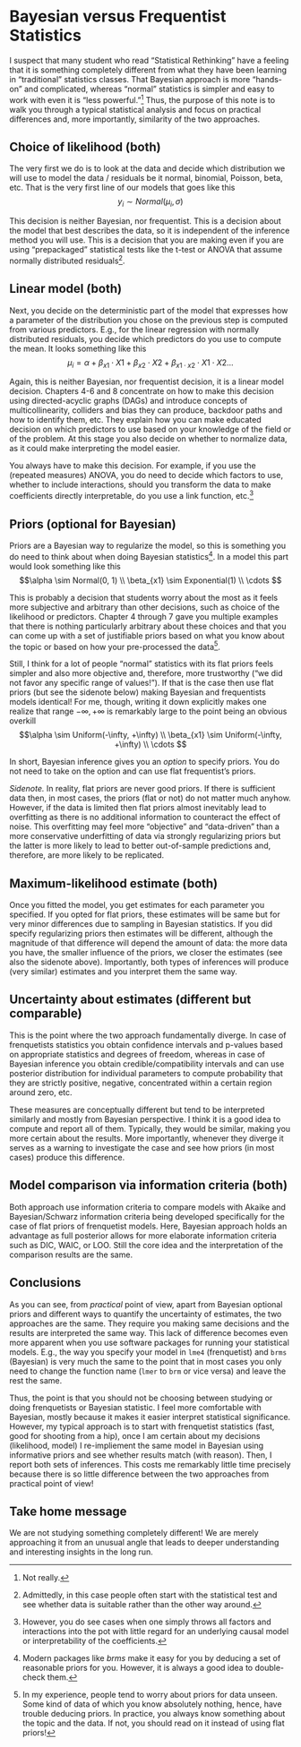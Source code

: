 # Bayesian versus Frequentist Statistics

I suspect that many student who read "Statistical Rethinking" have a feeling that it is something completely different from what they have been learning in "traditional" statistics classes. That Bayesian approach is more "hands-on" and complicated, whereas "normal" statistics is simpler and easy to work with even it is "less powerful."^[Not really.] Thus, the purpose of this note is to walk you through a typical statistical analysis and focus on practical differences and, more importantly, similarity of the two approaches.

## Choice of likelihood (both)
The very first we do is to look at the data and decide which distribution we will use to model the data / residuals be it normal, binomial, Poisson, beta, etc. That is the very first line of our models that goes like this
$$y_i \sim Normal(\mu_i, \sigma)$$

This decision is neither Bayesian, nor frequentist. This is a decision about the model that best describes the data, so it is independent of the inference method you will use. This is a decision that you are making even if you are using "prepackaged" statistical tests like the t-test or ANOVA that assume normally distributed residuals^[Admittedly, in this case people often start with the statistical test and see whether data is suitable rather than the other way around.].

## Linear model (both)
Next, you decide on the deterministic part of the model that expresses how a parameter of the distribution you chose on the previous step is computed from various predictors. E.g., for the linear regression with normally distributed residuals, you decide which predictors do you use to compute the mean. It looks something like this
$$\mu_i = \alpha + \beta_{x1} \cdot X1 + \beta_{x2} \cdot X2 + \beta_{x1\cdot x2} \cdot X1 \cdot X2 \dotso $$

Again, this is neither Bayesian, nor frequentist decision, it is a linear model decision. Chapters 4-6 and 8 concentrate on how to make this decision using directed-acyclic graphs (DAGs)  and introduce concepts of multicollinearity, colliders and bias they can produce, backdoor paths and how to identify them, etc. They explain how you can make educated decision on which predictors to use based on your knowledge of the field or of the problem. At this stage you also decide on whether to normalize data, as it could make interpreting the model easier. 

You always have to make this decision. For example, if you use the (repeated measures) ANOVA, you do need to decide which factors to use, whether to include interactions, should you transform the data to make coefficients directly interpretable, do you use a link function, etc.^[However, you do see cases when one simply throws all factors and interactions into the pot with little regard for an underlying causal model or interpretability of the coefficients.] 

## Priors (optional for Bayesian)
Priors are a Bayesian way to regularize the model, so this is something you do need to think about when doing Bayesian statistics^[Modern packages like _brms_ make it easy for you by deducing a set of reasonable priors for you. However, it is always a good idea to double-check them.]. In a model this part would look something like this
$$\alpha \sim Normal(0, 1) \\
\beta_{x1} \sim Exponential(1) \\
\cdots
$$


This is probably a decision that students worry about the most as it feels more subjective and arbitrary than other decisions, such as choice of the likelihood or predictors. Chapter 4 through 7 gave you multiple examples that there is nothing particularly arbitrary about these choices and that you can come up with a set of justifiable priors based on what you know about the topic or based on how your pre-processed the data^[In my experience, people tend to worry about priors for data unseen. Some kind of data of which you know absolutely nothing, hence, have trouble deducing priors. In practice, you always know something about the topic and the data. If not, you should read on it instead of using flat priors!].

Still, I think for a lot of people "normal" statistics with its flat priors feels simpler and also more objective and, therefore, more trustworthy ("we did not favor any specific range of values!"). If that is the case then use flat priors (but see the sidenote below) making Bayesian and frequentists models identical! For me, though, writing it down explicitly makes one realize that range $-\infty, +\infty$ is remarkably large to the point being an obvious overkill
$$\alpha \sim Uniform(-\infty, +\infty) \\
\beta_{x1} \sim Uniform(-\infty, +\infty) \\
\cdots
$$

In short, Bayesian inference gives you an _option_ to specify priors. You do not need to take on the option and can use flat frequentist's priors.

_Sidenote._ In reality, flat priors are never good priors. If there is sufficient data then, in most cases, the priors (flat or not) do not matter much anyhow. However, if the data is limited then flat priors almost inevitably lead to overfitting as there is no additional information to counteract the effect of noise. This overfitting may feel more "objective" and "data-driven" than a more conservative underfitting of data via strongly regularizing priors but the latter is more likely to lead to better out-of-sample predictions and, therefore, are more likely to be replicated. 

## Maximum-likelihood estimate (both)
Once you fitted the model, you get estimates for each parameter you specified. If you opted for flat priors, these estimates will be same but for very minor differences due to sampling in Bayesian statistics. If you did specify regularizing priors then estimates will be different, although the magnitude of that difference will depend the amount of data: the more data you have, the smaller influence of the priors, we closer the estimates (see also the sidenote above). Importantly, both types of inferences will produce (very similar) estimates and you interpret them the same way.

## Uncertainty about estimates (different but comparable)
This is the point where the two approach fundamentally diverge. In case of frenquetists statistics you obtain confidence intervals and p-values based on appropriate statistics and degrees of freedom, whereas in case of Bayesian inference you obtain credible/compatibility intervals and can use posterior distribution for individual parameters to compute probability that they are strictly positive, negative, concentrated within a certain region around zero, etc. 

These measures are conceptually different but tend to be interpreted similarly and mostly from Bayesian perspective. I think it is a good idea to compute and report all of them. Typically, they would be similar, making you more certain about the results. More importantly, whenever they diverge it serves as a warning to investigate the case and see how priors (in most cases) produce this difference.

## Model comparison via information criteria (both)
Both approach use information criteria to compare models with Akaike and Bayesian/Schwarz information criteria being developed specifically for the case of flat priors of frenquetist models. Here, Bayesian approach holds an advantage as full posterior allows for more elaborate information criteria such as DIC, WAIC, or LOO. Still the core idea and the interpretation of the comparison results are the same.

## Conclusions
As you can see, from _practical_ point of view, apart from Bayesian optional priors and different ways to quantify the uncertainty of estimates, the two approaches are the same. They require you making same decisions and the results are interpreted the same way. This lack of difference becomes even more apparent when you use software packages for running your statistical models. E.g., the way you specify your model in `lme4` (frenquetist) and `brms` (Bayesian) is very much the same to the point that in most cases you only need to change the function name (`lmer` to `brm` or vice versa) and leave the rest the same.

Thus, the point is that you should not be choosing between studying or doing frenquetists or Bayesian statistic. I feel more comfortable with Bayesian, mostly because it makes it easier interpret statistical significance. However, my typical approach is to start with frenquetist statistics (fast, good for shooting from a hip), once I am certain about my decisions (likelihood, model) I re-impliement the same model in Bayesian using informative priors and see whether results match (with reason). Then, I report both sets of inferences. This costs me remarkably little time precisely because there is so little difference between the two approaches from practical point of view!

## Take home message
We are not studying something completely different! We are merely approaching it from an unusual angle that leads to deeper understanding and interesting insights in the long run.
